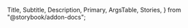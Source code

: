   Title,
  Subtitle,
  Description,
  Primary,
  ArgsTable,
  Stories,
} from "@storybook/addon-docs";

<Title />
<Subtitle />
<Description />
<Primary />
<ArgsTable />
<Stories />

# Uncontrolled vs Controlled Tabs

By default, the `<Tab />` component controlls the current tab internally.

But you can take control of the this using the `currentTab` and `onChange` props.
This is useful for integrating the Tab component into things like react-router.

```tsx
import { useMemo } from "react";
import { useLocation, useHistory } from "react-router-dom";
import { Tabs, Tab } from "atomic-hooks";

const ROUTES = { "/preview": "tab1", "/edit": "tab2" };

function ControlledTabs() {
  const history = useHistory();
  const { pathname } = useLocation();

  const currentTab = ROUTES[pathname];

  const onChange = (tab: string) => {
    const route = Object.entries(ROUTES).find(
      ([route, tabName]) => tab === tabName
    )[0];
    history.push(route);
  };

  return (
    <Tabs
      tabs={{ tab1: "Tab One", tab2: "Tab Two" }}
      currentTab={currentTab}
      onChange={onChange}
    >
      <Tab name="tab1">
        <div> I'm the first tab</div>
      </Tab>

      <Tab name="tab2">
        <div> I'm the second tab</div>
      </Tab>
    </Tabs>
  );
}
```
